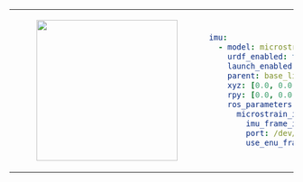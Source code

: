 <table>
<tr>
<td>
<center>
<figure>
    <img src={require("./img/microstrain_imu.png").default} width="250" />
</figure>
</center>
</td>
<td>

```yaml
imu:
  - model: microstrain_imu
    urdf_enabled: true
    launch_enabled: true
    parent: base_link
    xyz: [0.0, 0.0, 0.0]
    rpy: [0.0, 0.0, 0.0]
    ros_parameters:
      microstrain_inertial_driver:
        imu_frame_id: imu_0_link
        port: /dev/microstrain_main
        use_enu_frame: true
```
</td>
</tr>
</table>
